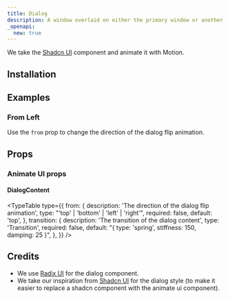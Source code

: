 ```yaml
---
title: Dialog
description: A window overlaid on either the primary window or another dialog window, rendering the content underneath inert.
_openapi:
  new: true
---
```


We take the [Shadcn UI](https://ui.shadcn.com/docs/components/dialog) component and animate it with Motion.

<ComponentPreview name="radix-dialog-demo" />

## Installation

<ComponentInstallation name="radix-dialog" />

## Examples

### From Left

Use the `from` prop to change the direction of the dialog flip animation.

<ComponentPreview name="radix-dialog-from-demo" />

## Props

<div className="flex flex-row gap-x-3">
  <ExternalLink
    href="https://www.radix-ui.com/primitives/docs/components/dialog"
    text="Docs"
  />
  <ExternalLink
    href="https://www.radix-ui.com/primitives/docs/components/dialog#api-reference"
    text="API Reference"
  />
</div>

### Animate UI props

#### DialogContent

<TypeTable
  type={{
    from: {
      description: 'The direction of the dialog flip animation',
      type: "'top' | 'bottom' | 'left' | 'right'",
      required: false,
      default: 'top',
    },
    transition: {
      description: 'The transition of the dialog content',
      type: 'Transition',
      required: false,
      default: "{ type: 'spring', stiffness: 150, damping: 25 }",
    },
  }}
/>

## Credits

- We use [Radix UI](https://www.radix-ui.com/primitives/docs/components/dialog) for the dialog component.
- We take our inspiration from [Shadcn UI](https://ui.shadcn.com/docs/components/dialog) for the dialog style (to make it easier to replace a shadcn component with the animate ui component).
